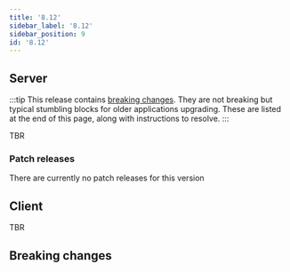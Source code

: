 ```yaml
---
title: '8.12'
sidebar_label: '8.12'
sidebar_position: 9
id: '8.12'
---
```


## Server

:::tip
This release contains [breaking changes](#breaking-changes). They are not breaking but typical stumbling blocks for older applications upgrading. These are listed at the end of this page, along with instructions to resolve.
:::

TBR

### Patch releases

There are currently no patch releases for this version

## Client

TBR

## Breaking changes

### 
